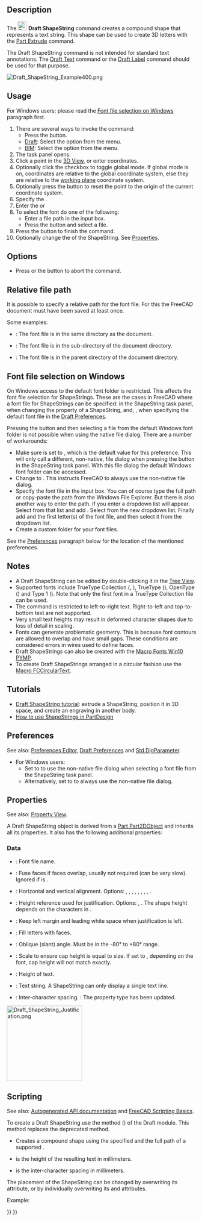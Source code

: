 <languages/>
<translate>

<!--T:24-->
{{Docnav
|[[Draft_Facebinder|Facebinder]]
|[[Draft_Hatch|Hatch]]
|[[Draft_Workbench|Draft]]
|IconL=Draft_Facebinder.svg 
|IconR=Draft_Hatch.svg 
|IconC=Workbench_Draft.svg
}}

<!--T:13-->
{{GuiCommand
|Name=Draft ShapeString
|MenuLocation=Drafting → Shape From Text<br>Annotation → Shape From Text
|Workbenches=[[Draft_Workbench|Draft]], [[BIM_Workbench|BIM]]
|Shortcut=
|Version=0.14
|SeeAlso=[[Draft_Text|Draft Text]], [[Draft_Label|Draft Label]], [[Part_Extrude|Part Extrude]]
}}

==Description== <!--T:1-->

<!--T:2-->
The [[Image:Draft_ShapeString.svg|24px]] '''Draft ShapeString''' command creates a compound shape that represents a text string. This shape can be used to create 3D letters with the [[Part_Extrude|Part Extrude]] command.

<!--T:19-->
The Draft ShapeString command is not intended for standard text annotations. The [[Draft_Text|Draft Text]] command or the [[Draft_Label|Draft Label]] command should be used for that purpose.

</translate>
[[Image:Draft_ShapeString_Example400.png]]
<translate>
<!--T:14-->
{{Caption|Single point required to position the ShapeString}}

==Usage== <!--T:3-->

<!--T:47-->
For Windows users: please read the [[#Font_file_selection_on_Windows|Font file selection on Windows]] paragraph first.

<!--T:27-->
# There are several ways to invoke the command:
#* Press the {{Button|[[Image:Draft_ShapeString.svg|16px]] [[Draft_ShapeString|Shape From Text]]}} button.
#* [[Draft_Workbench|Draft]]: Select the {{MenuCommand|Drafting → [[Image:Draft_ShapeString.svg|16px]] Shape From Text}} option from the menu.
#* [[BIM_Workbench|BIM]]: Select the {{MenuCommand|Annotation → [[Image:Draft_ShapeString.svg|16px]] Shape From Text}} option from the menu.
# The {{MenuCommand|ShapeString}} task panel opens.
# Click a point in the [[3D_View|3D View]], or enter coordinates.
# Optionally click the {{MenuCommand|Global}} checkbox to toggle global mode. If global mode is on, coordinates are relative to the global coordinate system, else they are relative to the [[Draft_SelectPlane|working plane]] coordinate system. {{Version|1.1}}
# Optionally press the {{Button|Reset Point}} button to reset the point to the origin of the current coordinate system.
# Specify the {{MenuCommand|Height}}.
# Enter the {{MenuCommand|String}}{{VersionNoteMinus|1.0}} or {{MenuCommand|Text}}{{VersionNote|1.1}} 
# To select the font do one of the following:
#* Enter a file path in the {{MenuCommand|Font file}} input box.
#* Press the {{Button|...}} button and select a file.
# Press the {{Button|OK}} button to finish the command.
# Optionally change the {{PropertyData|Justification}} of the ShapeString. See [[#Properties|Properties]].

==Options== <!--T:5-->

<!--T:6-->
* Press {{KEY|Esc}} or the {{Button|Cancel}} button to abort the command.

==Relative file path== <!--T:49-->

<!--T:50-->
{{version|1.1}}

<!--T:51-->
It is possible to specify a relative path for the font file. For this the FreeCAD document must have been saved at least once.

<!--T:52-->
Some examples:
* {{FileName|./SomeFont.ttf}}: The font file is in the same directory as the document.
* {{FileName|./MyDirectory/SomeFont.ttf}}: The font file is in the {{FileName|MyDirectory}} sub-directory of the document directory.
* {{FileName|../SomeFont.ttf}}: The font file is in the parent directory of the document directory.

==Font file selection on Windows== <!--T:43-->

<!--T:44-->
On Windows access to the default font folder is restricted. This affects the font file selection for ShapeStrings. These are the cases in FreeCAD where a font file for ShapeStrings can be specified: in the ShapeString task panel, when changing the {{PropertyData|Font File}} property of a ShapeString, and, {{VersionMinus|1.0}}, when specifying the default font file in the [[Draft_Preferences#Texts_and_dimensions|Draft Preferences]].

<!--T:45-->
Pressing the {{Button|...}} button and then selecting a file from the default Windows font folder is not possible when using the native file dialog. There are a number of workarounds:
* Make sure {{MenuCommand|DontUseNativeFontDialog}} is set to {{True}}, which is the default value for this preference. This will only call a different, non-native, file dialog when pressing the {{Button|...}} button in the ShapeString task panel. With this file dialog the default Windows font folder can be accessed.
* Change {{MenuCommand|DontUseNativeDialog}} to {{True}}. This instructs FreeCAD to always use the non-native file dialog.
* Specify the font file in the input box. You can of course type the full path or copy-paste the path from the Windows File Explorer. But there is also another way to enter the path. If you enter {{Value|C:\}} a dropdown list will appear. Select {{Value|Windows}} from that list and add {{Value|\F}}. Select {{Value|Fonts}} from the new dropdown list. Finally add {{Value|\}} and the first letter(s) of the font file, and then select it from the dropdown list.
* Create a custom folder for your font files.

<!--T:46-->
See the [[#Preferences|Preferences]] paragraph below for the location of the mentioned preferences.

==Notes== <!--T:33-->

<!--T:12-->
* A Draft ShapeString can be edited by double-clicking it in the [[Tree_View|Tree View]].
* Supported fonts include TrueType Collection ({{FileName|.ttc}}, {{Version|1.1}}), TrueType ({{FileName|.ttf}}), OpenType ({{FileName|.otf}}) and Type 1 ({{FileName|.pfb}}). Note that only the first font in a TrueType Collection file can be used.
* The command is restricted to left-to-right text. Right-to-left and top-to-bottom text are not supported.
* Very small text heights may result in deformed character shapes due to loss of detail in scaling.
* Fonts can generate problematic geometry. This is because font contours are allowed to overlap and have small gaps. These conditions are considered errors in wires used to define faces.
* Draft ShapeStrings can also be created with the [[Macro_Fonts_Win10_PYMP|Macro Fonts Win10 PYMP]].
* To create Draft ShapeStrings arranged in a circular fashion use the [[Macro_FCCircularText|Macro FCCircularText]].

==Tutorials== <!--T:18-->

<!--T:28-->
* [[Draft_ShapeString_tutorial|Draft ShapeString tutorial]]: extrude a ShapeString, position it in 3D space, and create an engraving in another body.
* [https://forum.freecad.org/viewtopic.php?f=3&t=36623 How to use ShapeStrings in PartDesign]

==Preferences== <!--T:31-->

<!--T:42-->
See also: [[Preferences_Editor|Preferences Editor]], [[Draft_Preferences|Draft Preferences]] and [[Std_DlgParameter|Std DlgParameter]].

<!--T:32-->
* For Windows users:
** Set {{MenuCommand|Tools → Edit Parameters → BaseApp → Preferences → Dialog → DontUseNativeFontDialog}} to {{True}} to use the non-native file dialog when selecting a font file from the ShapeString task panel.
** Alternatively, set {{MenuCommand|Tools → Edit Parameters → BaseApp → Preferences → Dialog → DontUseNativeDialog}} to {{True}} to always use the non-native file dialog.

==Properties== <!--T:7-->

<!--T:34-->
See also: [[Property_View|Property View]].

<!--T:35-->
A Draft ShapeString object is derived from a [[Part_Part2DObject|Part Part2DObject]] and inherits all its properties. It also has the following additional properties:

===Data=== <!--T:36-->

<!--T:37-->
{{TitleProperty|Draft}}

<!--T:8-->
* {{PropertyData|Font File|File}}: Font file name.
* {{PropertyData|Fuse|Bool}}: Fuse faces if faces overlap, usually not required (can be very slow). Ignored if {{PropertyData|Make Face}} is {{FALSE}}. {{Version|1.0}}
* {{PropertyData|Justification|Enumeration}}: Horizontal and vertical alignment. Options: {{value|Top-Left}}, {{value|Top-Center}}, {{value|Top-Right}}, {{value|Middle-Left}}, {{value|Middle-Center}}, {{value|Middle-Right}}, {{value|Bottom-Left}}, {{value|Bottom-Center}}, {{value|Bottom-Right}}. {{Version|1.0}}
* {{PropertyData|Justification Reference|Enumeration}}: Height reference used for justification. Options: {{value|Cap Height}}, {{value|Shape Height}}. The shape height depends on the characters in {{PropertyData|String}}. {{Version|1.0}}
* {{PropertyData|Keep Left Margin|Bool}}: Keep left margin and leading white space when justification is left. {{Version|1.0}}
* {{PropertyData|Make Face|Bool}}: Fill letters with faces.
* {{PropertyData|Oblique Angle|Angle}}: Oblique (slant) angle. Must be in the -80° to +80° range. {{Version|1.0}}
* {{PropertyData|Scale To Size|Bool}}: Scale to ensure cap height is equal to size. If set to {{FALSE}}, depending on the font, cap height will not match {{PropertyData|Size}} exactly. {{Version|1.0}}
* {{PropertyData|Size|Length}}: Height of text.
* {{PropertyData|String|String}}: Text string. A ShapeString can only display a single text line.
* {{PropertyData|Tracking|Distance}}: Inter-character spacing. {{Version|1.0}}: The property type has been updated.

</translate>
[[Image:Draft_ShapeString_Justification.png|200px]]
<translate>
<!--T:48-->
{{Caption|The height of the red rectangle (solid line) is equal to the cap height.<br>
The height of the green rectangle (dashed line) is equal to the shape height.<br>
The corners, the midpoints of the edges, and the center of the rectangles<br>
match the 9 justification options: Top-Left to Bottom-Right.}}

==Scripting== <!--T:41-->

<!--T:9-->
See also: [https://freecad.github.io/SourceDoc/ Autogenerated API documentation] and [[FreeCAD Scripting Basics|FreeCAD Scripting Basics]].

<!--T:10-->
To create a Draft ShapeString use the {{incode|make_shapestring}} method ({{Version|0.19}}) of the Draft module. This method replaces the deprecated {{incode|makeShapeString}} method.

</translate>
{{Code|code=
shapestring = make_shapestring(String, FontFile, Size=100, Tracking=0)
}}
<translate>

<!--T:15-->
* Creates a {{incode|shapestring}} compound shape using the specified {{incode|String}} and the full path of a supported {{incode|FontFile}}.
* {{incode|Size}} is the height of the resulting text in millimeters.
* {{incode|Tracking}} is the inter-character spacing in millimeters.

<!--T:22-->
The placement of the ShapeString can be changed by overwriting its {{incode|Placement}} attribute, or by individually overwriting its {{incode|Placement.Base}} and {{incode|Placement.Rotation}} attributes.

<!--T:11-->
Example:

</translate>
{{Code|code=
import FreeCAD as App
import Draft

doc = App.newDocument()

font1 = "/usr/share/fonts/truetype/msttcorefonts/Arial.ttf"
font2 = "/usr/share/fonts/truetype/dejavu/DejaVuSerif.ttf"
font3 = "/usr/share/fonts/truetype/freefont/FreeSerifItalic.ttf"

S1 = Draft.make_shapestring("This is a sample text", font1, 200)

S2 = Draft.make_shapestring("Inclined text", font2, 200, 10)

zaxis = App.Vector(0, 0, 1)
p2 = App.Vector(-1000, 500, 0)
place2 = App.Placement(p2, App.Rotation(zaxis, 45))
S2.Placement = place2

S3 = Draft.make_shapestring("Upside-down text", font3, 200, 10)
S3.Placement.Base = App.Vector(0, -1000, 0)
S3.Placement.Rotation = App.Rotation(zaxis, 180)

doc.recompute()
}}
<translate>


<!--T:23-->
{{Docnav
|[[Draft_Facebinder|Facebinder]]
|[[Draft_Hatch|Hatch]]
|[[Draft_Workbench|Draft]]
|IconL=Draft_Facebinder.svg 
|IconR=Draft_Hatch.svg 
|IconC=Workbench_Draft.svg
}}

</translate>
{{Draft Tools navi{{#translation:}}}}
{{Userdocnavi{{#translation:}}}}